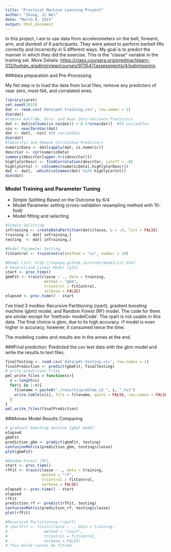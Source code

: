 ```yaml
---
title: "Practical Machine Learning Project"
author: "Zhang, Zi Wei"
date: "March 8, 2015"
output: html_document
---
```


In this project, I am to use data from accelerometers on the belt, forearm, arm, and dumbell of 6 participants. They were asked to perform barbell lifts correctly and incorrectly in 5 different ways. My goal is to predict the manner in which they did the exercise. This is the "classe" variable in the training set. More Details: <https://class.coursera.org/predmachlearn-012/human_grading/view/courses/973547/assessments/4/submissions>.

###data preparation and Pre-Processing

My fist step is to load the data from local files, remove any predictors of near zero, most-NA, and corralated ones.

```r
library(caret)
set.seed(2015)
dat <- read.csv('data/pml-training.csv', row.names = 1)
dim(dat)
#remove half-NA, Zero- and Near Zero-Variance Predictors
dat <- dat[colSums(is.na(dat)) < 0.5*nrow(dat)]  #93 variavbles
nzv <- nearZeroVar(dat)
dat <- dat[, -nzv] #59 variavbles
dim(dat)
#Identifyi and Remove Correlated Predictors
numericData <- dat[sapply(dat, is.numeric)]
descrCor <- cor(numericData)
summary(descrCor[upper.tri(descrCor)])
highlyCorDescr <- findCorrelation(descrCor, cutoff = .8)
highlyCorCol <- colnames(numericData[,highlyCorDescr])
dat <- dat[, -which(colnames(dat) %in% highlyCorCol)] 
dim(dat)
```

### Model Training and Parameter Tuning

* Simple Splitting Based on the Outcome by 6/4
* Model Parameter setting (cross-validation resampling method with 10-fold)
* Model fitting and selecting

```r
#Simple Splitting 
inTraining <- createDataPartition(dat$classe, p = .6, list = FALSE)
training <- dat[ inTraining,]
testing  <- dat[-inTraining,]

#Model Parameter Setting
fitControl <- trainControl(method = "cv", number = 10)

#Model List: http://topepo.github.io/caret/modelList.html
# Generalized Linear Model (glm)
start <- proc.time()
gbmFit <- train(classe ~ ., data = training,
                 method = "gbm",
                 trControl = fitControl,
                 verbose = FALSE)
elapsed <- proc.time() - start
```
I've tried 3 modles: Recursive Partitioning (rpart), gradient boosting machine (gbm) model, and Random Forest (RF) model. The code for them are similar except for 'method= modelCode'. The rpart is not usable in this data. The final choice is gbm, due to its high accuracy. rf model is even higher in accuracy, however, it consumed twice the time.

The modeling codes and results are in the annex at the end.

###Final prediction:
Predicted the csv test data with the gbm model and write the results to text files.
```r
finalTesting <- read.csv('data/pml-testing.csv', row.names = 1)
finalPrediction <- predict(gbmFit, finalTesting)
# write prediction files
pml_write_files = function(x){
  n = length(x)
  for(i in 1:n){
    filename = paste0("./results/problem_id_", i, ".txt")
    write.table(x[i], file = filename, quote = FALSE, row.names = FALSE, col.names = FALSE)
  }
}
pml_write_files(finalPrediction)
```
###Annex Model Results Comparing

```r
# gradient boosting machine (gbm) model
elapsed
gbmFit
prediction_gbm <- predict(gbmFit, testing)
confusionMatrix(prediction_gbm, testing$classe)
plot(gbmFit)

#Random Forest (RF)
start <- proc.time()
rfFit <- train(classe ~ ., data = training,
                method = "rf",
                trControl = fitControl,
                verbose = FALSE)
elapsed <- proc.time() - start
elapsed
rfFit 
prediction_rf <- predict(rfFit, testing)
confusionMatrix(prediction_rf, testing$classe)
plot(rfFit)

#Recursive Partitioning (rpart)
# rpartFit <- train(classe ~ ., data = training,
#                method = "rpart",
#                trControl = fitControl,
#                verbose = FALSE)
# This molde cannot be fitted.
```